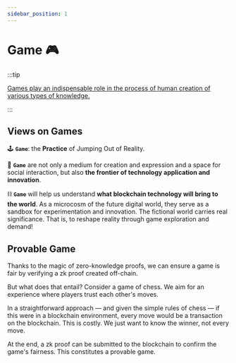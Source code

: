 ```yaml
---
sidebar_position: 1
---
```


# Game 🎮

:::tip

<u>Games play an indispensable role in the process of human creation of various types of knowledge.</u>

:::

## Views on Games

🕹️ **`Game`**: the **Practice** of Jumping Out of Reality.

🎲 **`Game`** are not only a medium for creation and expression and a space for social interaction, but also **the frontier of technology application and innovation**.

⛓️ **`Game`** will help us understand **what blockchain technology will bring to the world**. As a microcosm of the future digital world, they serve as a sandbox for experimentation and innovation. The fictional world carries real significance. That is, to reshape reality through game exploration and demand!

## Provable Game

Thanks to the magic of zero-knowledge proofs, we can ensure a game is fair by verifying a zk proof created off-chain.

But what does that entail? Consider a game of chess. We aim for an experience where players trust each other's moves.

In a straightforward approach — and given the simple rules of chess — if this were in a blockchain environment, every move would be a transaction on the blockchain. This is costly. We just want to know the winner, not every move.

At the end, a zk proof can be submitted to the blockchain to confirm the game's fairness. This constitutes a provable game.
